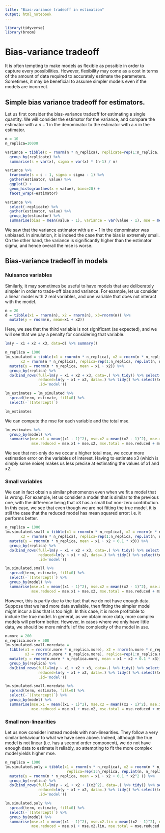 ```yaml
---
title: "Bias-variance tradeoff in estimation"
output: html_notebook
---
```


```r
library(tidyverse)
library(broom)
```


# Bias-variance tradeoff

It is often tempting to make models as flexible as possible in order
to capture every possibilities. However, flexibility may come as
a cost in terms of the amount of data required to accurately
estimate the parameters. Sometimes, it may be beneficial to assume simpler
models even if the models are incorrect.

## Simple bias variance tradeoff for estimators.

Let us first consider the bias-variance tradeoff for estimating a single quantity.
We will consider the estimator for the variance, and compare the estimator with
a $n-1$ in the denominator to the estimator with a $n$ in the estimator.

```r
n = 10
n_replica=10000

variance = tibble(x = rnorm(n * n_replica), replicate=rep(1:n_replica, rep.int(10, n_replica))) %>%
  group_by(replicate) %>%
  summarise(s = var(x), sigma = var(x) * (n-1) / n)
```

```r
variance %>%
  transmute(s = s - 1, sigma = sigma - 1) %>%
  gather(estimator, value) %>%
  ggplot() +
  geom_histogram(aes(x = value), bins=20) +
  facet_wrap(~estimator)
```

```r
variance %>%
  select(-replicate) %>%
  gather(estimator, value) %>%
  group_by(estimator) %>%
  summarise(bias = mean(value - 1), variance = var(value - 1), mse = mean((value - 1)^2))
```

We saw that the variance estimator with a $n - 1$ in the denominator was unbiased. In simulation,
it is indeed the case that the bias is extremely small. On the other hand, the variance is significantly
higher than the estimator sigma, and hence overall the mse is worse.


## Bias-variance tradeoff in models

### Nuisance variables

Similarly, it may sometimes be useful to have models that are deliberately simpler in order
to trade-off bias and variance. For example, let us consider a linear model with 2 real
variables, and one variable that does not interact with the model.

```r
n = 20
d = tibble(x1 = rnorm(n), x2 = rnorm(n), x3=rnorm(n)) %>%
  mutate(y = rnorm(n, mean=x1 + x2))
```

Here, we see that the third variable is not significant (as expected), and we will
see that we pay a penalty for considering that variable.

```r
lm(y ~ x1 + x2 + x3, data=d) %>% summary()
```

```r
n_replica = 1000
lm_simulated = tibble(x1 = rnorm(n * n_replica), x2 = rnorm(n * n_replica),
       x3 = rnorm(n * n_replica), replica=rep(1:n_replica, rep.int(n, n_replica))) %>%
  mutate(y = rnorm(n * n_replica, mean = x1 + x2)) %>% 
  group_by(replica) %>%
  do(bind_rows(full=lm(y ~ x1 + x2 + x3, data=.) %>% tidy() %>% select(term, estimate),
               reduced=lm(y ~ x1 + x2, data=.) %>% tidy() %>% select(term, estimate),
               .id='model'))
```

```r
lm_estimates = lm_simulated %>%
  spread(term, estimate, fill=0) %>%
  select(-`(Intercept)`)

lm_estimates
```

We can compute the mse for each variable and the total mse.
```r
lm_estimates %>%
  group_by(model) %>%
  summarise(mse.x1 = mean((x1 - 1)^2), mse.x2 = mean((x2 - 1)^2), mse.x3 = mean(x3^2),
            mse.reduced = mse.x1 + mse.x2, mse.total = mse.reduced + mse.x3)
```

We see that not-only do we occur a higher total mse, we occur more estimation error on the variables of
interest. Having to estimate x3 (which is simply some noise) makes us less precise at estimating the
values of x1 and x2.

### Small variables

We can in fact obtain a similar phenomenon even when we fit a model that is wrong. For example,
let us consider a model that is similar to the previous one, with the difference being that x3
has a small but non-zero contribution. In this case, we see that even though we are not fitting
the true model, it is still the case that the reduced model has mean squared error: i.e. it performs
better.


```r
n_replica = 1000
lm.simulated.small = tibble(x1 = rnorm(n * n_replica), x2 = rnorm(n * n_replica),
       x3 = rnorm(n * n_replica), replica=rep(1:n_replica, rep.int(n, n_replica))) %>%
  mutate(y = rnorm(n * n_replica, mean = x1 + x2 + 0.1 * x3)) %>% 
  group_by(replica) %>%
  do(bind_rows(full=lm(y ~ x1 + x2 + x3, data=.) %>% tidy() %>% select(term, estimate),
               reduced=lm(y ~ x1 + x2, data=.) %>% tidy() %>% select(term, estimate),
               .id='model'))
```

```r
lm.simulated.small %>%
  spread(term, estimate, fill=0) %>%
  select(-`(Intercept)`) %>%
  group_by(model) %>%
  summarise(mse.x1 = mean((x1 - 1)^2), mse.x2 = mean((x2 - 1)^2), mse.x3 = mean((x3 - 0.1)^2),
            mse.reduced = mse.x1 + mse.x2, mse.total = mse.reduced + mse.x3)
```

However, this is partly due to the fact that we do not have enough data. Suppose that we had
more data available, then fitting the simpler model might incur a bias that is too high. In
this case, it is more profitable to include the true model. In general, as we obtain more data,
more complex models will perform better. However, in cases where we only have little data,
we should be more mindful of the complexity of the model in use.

```r
n.more = 200
n_replica.more = 500
lm.simulated.small.moredata =
  tibble(x1 = rnorm(n.more * n_replica.more), x2 = rnorm(n.more * n_replica.more),
         x3 = rnorm(n.more * n_replica.more), replica=rep(1:n_replica.more, rep.int(n.more, n_replica.more))) %>%
  mutate(y = rnorm(n.more * n_replica.more, mean = x1 + x2 + 0.1 * x3)) %>% 
  group_by(replica) %>%
  do(bind_rows(full=lm(y ~ x1 + x2 + x3, data=.) %>% tidy() %>% select(term, estimate),
               reduced=lm(y ~ x1 + x2, data=.) %>% tidy() %>% select(term, estimate),
               .id='model'))
```

```r
lm.simulated.small.moredata %>%
  spread(term, estimate, fill=0) %>%
  select(-`(Intercept)`) %>%
  group_by(model) %>%
  summarise(mse.x1 = mean((x1 - 1)^2), mse.x2 = mean((x2 - 1)^2), mse.x3 = mean((x3 - 0.1)^2),
            mse.reduced = mse.x1 + mse.x2, mse.total = mse.reduced + mse.x3)
```


### Small non-linearities

Let us now consider instead models with non-linearities. They follow a very similar behaviour to
what we have seen above. Indeed, although the true model is not linear (i.e. has a second order component),
we do not have enough data to estimate it reliably, so attempting to fit the more complex model
yields higher mse.

```r
n_replica = 1000
lm.simulated.poly = tibble(x1 = rnorm(n * n_replica), x2 = rnorm(n * n_replica),
                            replica=rep(1:n_replica, rep.int(n, n_replica))) %>%
  mutate(y = rnorm(n * n_replica, mean = x1 + x2 + 0.1 * x2^2 )) %>% 
  group_by(replica) %>%
  do(bind_rows(full=lm(y ~ x1 + x2 + I(x2^2), data=.) %>% tidy() %>% select(term, estimate),
               reduced=lm(y ~ x1 + x2, data=.) %>% tidy() %>% select(term, estimate),
               .id='model'))
```

```r
lm.simulated.poly %>%
  spread(term, estimate, fill=0) %>%
  select(-`(Intercept)`) %>%
  group_by(model) %>%
  summarise(mse.x1 = mean((x1 - 1)^2), mse.x2.lin = mean((x2 - 1)^2), mse.x2.sq = mean((`I(x2^2)` - 0.1)^2),
            mse.reduced = mse.x1 + mse.x2.lin, mse.total = mse.reduced + mse.x2.sq)
```